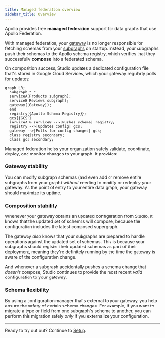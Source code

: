 ```yaml
---
title: Managed federation overview
sidebar_title: Overview
---
```


Apollo provides free **managed federation** support for data graphs that use Apollo Federation.

With managed federation, your [gateway](../gateway/) is no longer responsible for fetching schemas from your [subgraphs](../subgraphs/) on startup. Instead, your subgraphs push their schemas to the Apollo schema registry, which verifies that they successfully **compose** into a federated schema.

On composition success, Studio updates a dedicated configuration file that's stored in Google Cloud Services, which your gateway regularly polls for updates:

```mermaid
graph LR;
  subgraph " "
  serviceA[Products subgraph];
  serviceB[Reviews subgraph];
  gateway([Gateway]);
  end
  registry{{Apollo Schema Registry}};
  gcs{{GCS}}
  serviceA & serviceB -->|Pushes schema| registry;
  registry -->|Updates config| gcs;
  gateway -->|Polls for config changes| gcs;
  class registry secondary;
  class gcs secondary;
```

Managed federation helps your organization safely validate, coordinate, deploy, and monitor changes to your graph. It provides:

### Gateway stability

You can modify subgraph schemas (and even add or remove entire subgraphs from your graph) _without_ needing to modify or redeploy your gateway. As the point of entry to your entire data graph, your gateway should maximize its uptime.

### Composition stability

Whenever your gateway obtains an updated configuration from Studio, it knows that the updated set of schemas will compose, because the configuration includes the latest composed supergraph.

The gateway _also_ knows that your subgraphs are prepared to handle operations against the updated set of schemas. This is because your subgraphs should register their updated schemas as part of their deployment, meaning they're definitely running by the time the gateway is aware of the configuration change.

And whenever a subgraph accidentally pushes a schema change that _doesn't_ compose, Studio continues to provide the most recent _valid_ configuration to your gateway.


### Schema flexibility

By using a configuration manager that's external to your gateway, you help ensure the safety of certain schema changes. For example, if you want to migrate a type or field from one subgraph's schema to another, you can perform this migration safely _only_ if you externalize your configuration.

<hr/>

Ready to try out out? Continue to [Setup](./setup/).
